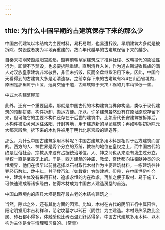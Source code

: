 ```yaml
---
---
---
```

title: 为什么中国早期的古建筑保存下来的那么少
---




中国古代建筑以木结构为主要材料，易朽易燃，也易遭拆毁，早期建筑大多就是被拆除、焚毁或者夷为平地再重建的。故而年代越早的古建筑保留下来的越少。

自秦末项羽焚毁咸阳宫殿起，毁弃前朝皇家建筑成了推翻社稷、改朝换代的象征性行为。即使不予焚毁，也必要拆除重建。直到清兵入关，作为通古斯游牧民族的满人对汉族皇家建筑非常敬畏，非但未拆毁，反而全盘继承沿用下来。因此，中国今天看得到的古建筑大多是明清遗存。之前幸存下来的古建筑有3/4在山西省境内，原因是那里属于山区，远离交通干道，古建筑毁于天灾人祸的几率稍微低一些。

中式木构建筑屋顶



此外，还有一个重要因素，那就是中国古代的木构建筑为榫卯构造，类似于现代建筑的预制拼装，构件拆卸、搬运方便。所以，许多建筑虽然没有在原址原貌存留下来，但可能它的主要木构件还存在于后世的建筑中。比如唐代长安建筑被拆卸后，木构件被沿黄河运往洛阳、开封等地，用于建造新的皇家建筑；再如明朝初拆除元大都宫殿后，拆下来的木构件被用于明代北京宫殿的建造等。

那么，为什么中国古建筑多用木料呢？中国古建筑多用木料是相对于西方建筑而言的。西方的人、神世界是两个分立的系统，教权的地位在皇权之上，而中国古代始终是世俗社会，宗教从来没有占据统治地位，人、神之间也从来没有发生过分立，皇权一直是至高无上的。于是，西方建筑的神庙、教堂、宫廷都向往奉献神灵的永恒境界，他们在很早以前就选择以石材取代木材作为主要建筑材料，一栋建筑往往要经历数年、数十年，甚至数百年（如教堂）方能建成。但是，在中国世俗社会中，建筑主体没有采用石材、追求永恒的内在欲求，再加之便于取材、易于施工、可快速建成等诸多缘由，使得木材成为中国古人建造房屋的首选。

中国山西境内的应县木塔是现存最古老的木结构建筑之一



当然，除此之外，还有其他方面的因素。比如，木材在古代的阴阳五行中属阳性，阳宅明堂用木吉利祥和，阴宅坟墓才以砖石（阴性）为主建造。木材导热系数比金属、砖石都小得多，体触感也比砖石温润舒适得多，中国古代建筑多用木料、以木构为主体是合乎情理和习俗的。（常青）